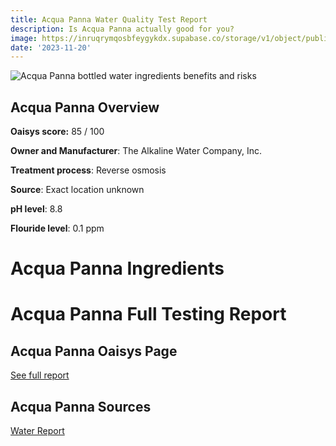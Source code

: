 ```yaml
---
title: Acqua Panna Water Quality Test Report
description: Is Acqua Panna actually good for you?
image: https://inruqrymqosbfeygykdx.supabase.co/storage/v1/object/public/website/blog/alkaline88_water.webp
date: '2023-11-20'
---
```


<div className="relative overflow-hidden h-full max-w-xl md:pt-4 rounded-lg">
  <img
    src="https://inruqrymqosbfeygykdx.supabase.co/storage/v1/object/public/website/blog/alkaline88_water.webp"
    alt="Acqua Panna bottled water ingredients benefits and risks"
    className="rounded-lg h-full w-full object-contain object-center"
  />
</div>

## Acqua Panna Overview

**Oaisys score:** 85 / 100

**Owner and Manufacturer**: The Alkaline Water Company, Inc.

**Treatment process**: Reverse osmosis

**Source**: Exact location unknown

**pH level**: 8.8

**Flouride level**: 0.1 ppm

# Acqua Panna Ingredients

# Acqua Panna Full Testing Report

## Acqua Panna Oaisys Page

[See full report](https://www.oaisys.ai/blog/acqua_panna_water_quality_report)

## Acqua Panna Sources

[Water Report](https://article.images.consumerreports.org/image/upload/prod/pdf/cq_water_reports/Acqua_Panna_2017.pdf)
